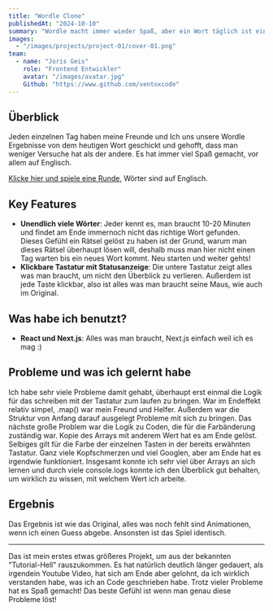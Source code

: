 ```yaml
---
title: "Wordle Clone"
publishedAt: "2024-10-10"
summary: "Wordle macht immer wieder Spaß, aber ein Wort täglich ist einfach zu wenig."
images:
  - "/images/projects/project-01/cover-01.png"
team:
  - name: "Joris Geis"
    role: "Frontend Entwickler"
    avatar: "/images/avatar.jpg"
    Github: "https://www.github.com/ventoxcode"
---
```


## Überblick

Jeden einzelnen Tag haben meine Freunde und Ich uns unsere Wordle Ergebnisse von dem heutigen Wort geschickt und gehofft, dass man weniger Versuche hat als der andere. Es hat immer viel Spaß gemacht, vor allem auf Englisch.

[Klicke hier und spiele eine Runde](https://wordle-clone-ventoxcode.vercel.app/), Wörter sind auf Englisch.

## Key Features

- **Unendlich viele Wörter**: Jeder kennt es, man braucht 10-20 Minuten und findet am Ende immernoch nicht das richtige Wort gefunden. Dieses Gefühl ein Rätsel gelöst zu haben ist der Grund, warum man dieses Rätsel überhaupt lösen will, deshalb muss man hier nicht einen Tag warten bis ein neues Wort kommt. Neu starten und weiter gehts!
- **Klickbare Tastatur mit Statusanzeige**: Die untere Tastatur zeigt alles was man braucht, um nicht den Überblick zu verlieren. Außerdem ist jede Taste klickbar, also ist alles was man braucht seine Maus, wie auch im Original.

## Was habe ich benutzt?

- **React und Next.js**: Alles was man braucht, Next.js einfach weil ich es mag :)

## Probleme und was ich gelernt habe

Ich habe sehr viele Probleme damit gehabt, überhaupt erst einmal die Logik für das schreiben mit der Tastatur zum laufen zu bringen. War im Endeffekt relativ simpel, .map() war mein Freund und Helfer. Außerdem war die Struktur von Anfang darauf ausgelegt Probleme mit sich zu bringen. Das nächste große Problem war die Logik zu Coden, die für die Farbänderung zuständig war. Kopie des Arrays mit anderem Wert hat es am Ende gelöst. Selbiges gilt für die Farbe der einzelnen Tasten in der bereits erwähnten Tastatur. Ganz viele Kopfschmerzen und viel Googlen, aber am Ende hat es irgendwie funktioniert. Insgesamt konnte ich sehr viel über Arrays an sich lernen und durch viele console.logs konnte ich den Überblick gut behalten, um wirklich zu wissen, mit welchem Wert ich arbeite.

## Ergebnis

Das Ergebnis ist wie das Original, alles was noch fehlt sind Animationen, wenn ich einen Guess abgebe. Ansonsten ist das Spiel identisch.

---

Das ist mein erstes etwas größeres Projekt, um aus der bekannten "Tutorial-Hell" rauszukommen. Es hat natürlich deutlich länger gedauert, als irgendein Youtube Video, hat sich am Ende aber gelohnt, da ich wirklich verstanden habe, was ich an Code geschrieben habe. Trotz vieler Probleme hat es Spaß gemacht! Das beste Gefühl ist wenn man genau diese Probleme löst!
